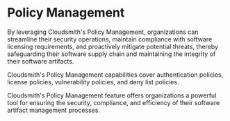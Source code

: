 # Policy Management

By leveraging Cloudsmith's Policy Management, organizations can streamline their security operations, maintain compliance with software licensing requirements, and proactively mitigate potential threats, thereby safeguarding their software supply chain and maintaining the integrity of their software artifacts.

Cloudsmith's Policy Management capabilities cover authentication policies, license policies, vulnerability policies, and deny list policies.

Cloudsmith's Policy Management feature offers organizations a powerful tool for ensuring the security, compliance, and efficiency of their software artifact management processes.
